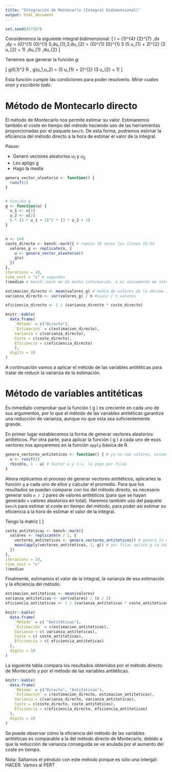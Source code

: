 ```yaml
---
title: "Integración de Montecarlo (Integral bidimensional)"
output: html_document
---
```


```r
set.seed(457367)
```

Consideremos la siguiente integral bidimensional:
\[
  I =
  \int_{1}^{4} \int_{2}^{7} \frac{x^{2}y}{3} \,dx \,dy =
  \int_{0}^{1} \int_{0}^{1} \frac{(5 u_{1} + 2)^{2} (3 u_{2} + 1)}{3} 5\,du_{1}\,3\,du_{2} =
  \int_{0}^{1} \int_{0}^{1} 5 (5 u_{1} + 2)^{2} (3 u_{2} + 1) \,du_{1} \,du_{2}
\]

Tenemos que generar la función g:

\[
g(0,1)^2 \rightarrow R , \quad g(u_1,u_2) = (5 u_{1} + 2)^{2} (3 u_{2} + 1)
\]

Esta función cumple las condiciones para poder resolverlo. *Mirar cuales eran y escribirlo todo*.

# Método de Montecarlo directo

El método de Montecarlo nos permite estimar su valor. Estimaremos también el coste en tiempo del método haciendo uso de las herramientas proporcionadas por el paquete `bench`. De esta forma, podremos estimar la eficiencia del método directo a la hora de estimar el valor de la integral.

Pasos: 

- Genero vectores aleatorios $u_1$ y $u_2$
- Les apligo g
- Hago la media

```r
genera_vector_aleatorio <- function() {
  runif(2)
}


# Función g
g <- function(u) {
  u_1 <- u[1]
  u_2 <- u[2]
  5 * (5 * u_1 + 2)^2 * (3 * u_2 + 1)
}


n <- 1e4
coste_directo <- bench::mark({ # repito 10 veces las lineas 52-54
  valores_g <- replicate(n, {
    u <- genera_vector_aleatorio()
    g(u)
  })
},
iterations = 10,
time_unit = "s" # segundos
)$median # bench::mark me da mucha información, a mi únicamente me interesa el tiempo (median)

estimacion_directo <- mean(valores_g) # media de valores de la décima iteración, la última
varianza_directo <- var(valores_g) / n #cuasi / n_valores

eficiencia_directo <- 1 / (varianza_directo * coste_directo)
```

```r
knitr::kable(
  data.frame(
    `Método` = c("Directo"),
    `Estimación` = c(estimacion_directo),
    Varianza = c(varianza_directo),
    Coste = c(coste_directo), 
    Eficiencia = c(eficiencia_directo)
    ),
  digits = 10
)
```





A continuación vamos a aplicar el método de las variables antitéticas para tratar de reducir la varianza de la estimación.


# Método de variables antitéticas

Es inmediato comprobar que la función \( g \) es creciente en cada uno de sus argumentos, por lo que el método de las variables antitéticas garantiza una reducción de varianza, aunque no que esta sea suficientemente grande.

En primer lugar establecemos la forma de generar vectores aleatorios antitéticos. Por otra parte, para aplicar la función \( g \) a cada uno de esos vectores nos apoyaremos en la función `apply` básica de R.


```r
genera_vectores_antiteticos <- function() { # ya no son valores, estamos en R2
  u <- runif(2)
  rbind(u, 1 - u) # Vector u y 1-u, lo pego por filas
}
```

Ahora replicamos el proceso de generar vectores antitéticos, aplicarles la función `g` a cada uno de ellos y calcular el promedio. Para que los resultados se puedan comparar con los del método directo, es necesario generar solo `n / 2` pares de valores antitéticos (para que se hayan generado `n` valores aleatorios en total). Haremos también uso del paquete `bench` para estimar el coste en tiempo del método, para poder así estimar su eficiencia a la hora de estimar el valor de la integral.


Tengo la matriz 
\[
\begin{equation}
\left(
\begin{matrix}
u_1 & u_2\\
1-u_1 & 1-u_2
\end{matrix}
\rigth)
\end{equation}
\]

```r
coste_antiteticas <- bench::mark({
  valores <- replicate(n / 2, {
    vectores_antiteticos <- genera_vectores_antiteticos() # genera la matriz
    mean(apply(vectores_antiteticos, 1, g)) # por filas aplico g (a toda la fila)
  })
},
iterations = 10,
time_unit = "s"
)$median
```


Finalmente, estimamos el valor de la integral, la varianza de esa estimación y la eficiencia del método.

```r
estimacion_antiteticas <- mean(valores)
varianza_antiteticas <- var(valores) / (n / 2)
eficiencia_antiteticas <- 1 / (varianza_antiteticas * coste_antiteticas)
```

```r
knitr::kable(
  data.frame(
    `Método` = c( "Antitéticas"),
    `Estimación` = c(estimacion_antiteticas),
    Varianza = c( varianza_antiteticas),
    Coste = c( coste_antiteticas),
    Eficiencia = c( eficiencia_antiteticas)
  ),
  digits = 10
)
```





La siguiente tabla compara los resultados obtenidos por el método directo de Montecarlo y por el método de las variables antitéticas.

```r
knitr::kable(
  data.frame(
    `Método` = c("Directo", "Antitéticas"),
    `Estimación` = c(estimacion_directo, estimacion_antiteticas),
    Varianza = c(varianza_directo, varianza_antiteticas),
    Coste = c(coste_directo, coste_antiteticas),
    Eficiencia = c(eficiencia_directo, eficiencia_antiteticas)
  ),
  digits = 10
)
```

Se puede observar cómo la eficiencia del método de las variables antitéticas es comparable a la del método directo de Montecarlo, debido a que la reducción de varianza conseguida se ve anulada por el aumento del coste en tiempo.




Nota: Saltamos el péndulo con este método porque es sólo una intergal: HACER. Vamos al PERT
